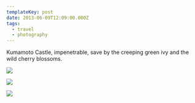 ```yaml
---
templateKey: post
date: 2013-06-09T12:09:00.000Z
tags:
  - travel
  - photography
---
```

Kumamoto Castle, impenetrable, save by the creeping green ivy and the wild cherry blossoms.

![](../../assets/photos/20130607-IMG_7968.jpg)

![](../../assets/photos/20130607-IMG_7967.jpg)

![](../../assets/photos/20130607-IMG_7972.jpg)
